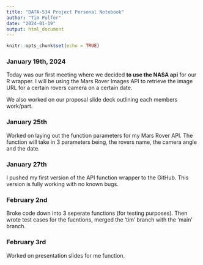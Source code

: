 ```yaml
---
title: "DATA-534 Project Personal Notebook"
author: "Tim Pulfer"
date: "2024-01-19"
output: html_document
---
```


```r
knitr::opts_chunk$set(echo = TRUE)
```

### January 19th, 2024
Today was our first meeting where we decided **to use the NASA api** for our R wrapper. I will be using the Mars Rover Images API to retrieve the image URL for a certain rovers camera on a certain date.

We also worked on our proposal slide deck outlining each members work/part.

### January 25th
Worked on laying out the function parameters for my Mars Rover API.
The function will take in 3 parameters being, the rovers name, the camera angle and the date.

### January 27th 
I pushed my first version of the API function wrapper to the GitHub. This version is fully working with no known bugs.

### February 2nd
Broke code down into 3 seperate functions (for testing purposes). Then wrote test cases for the fucntions, merged the 'tim' branch with the 'main' branch.

### February 3rd
Worked on presentation slides for me function.